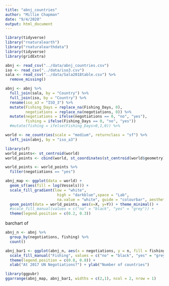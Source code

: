 ```yaml
---
title: "abnj_countries"
author: "Millie Chapman"
date: "9/4/2020"
output: html_document
---
```


```r
library(tidyverse)
library("rnaturalearth")
library("rnaturalearthdata")
library(tidyverse)
library(gridExtra)
```

```r
abnj <- read_csv("../data/abnj_countries.csv")
iso <- read_csv("../data/iso3.csv")
sala <- read_csv("../data/Sala2018table.csv") %>%
  remove_missing()
```

```r
abnj <- abnj %>%
  full_join(sala, by = "Country") %>%
  full_join(iso, by = "Country") %>%
  rename(iso_a3 = "ISO_3") %>%
  mutate(Fishing_Days = replace_na(Fishing_Days, 0),
         negotiations = replace_na(negotiations, 0)) %>%
  mutate(negotiations = ifelse(negotiations == 0, "no", "yes"),
         fishing = ifelse(Fishing_Days == 0, "no", "yes")) 
  #mutate(fishing = ifelse(Fishing_Days>0,1,0)) %>%
```

```r
world <- ne_countries(scale = "medium", returnclass = "sf") %>%
  left_join(abnj, by = "iso_a3")
```


```r
library(sf)
world_points<- st_centroid(world)
world_points <- cbind(world, st_coordinates(st_centroid(world$geometry)))
```
```r
world_points <- world_points %>%
  filter(negotiations == "yes")
```

```r
abnj_map <- ggplot(data = world) +
  geom_sf(aes(fill = log(Vessels))) +
  scale_fill_gradient(low = "white",
                       high = "darkblue",space = "Lab",
                       na.value = "white", guide = "colourbar", aesthetics = "fill") +
  geom_point(data = world_points, aes(x=X, y=Y)) + theme_minimal() +
  #scale_fill_manual(values = c("no" = "black", "yes" = "grey")) +
  theme(legend.position = c(0.2, 0.3))
```

barchart of 
```r
abnj_n <- abnj %>%
  group_by(negotiations, fishing) %>%
  count()
```

```r
abnj_bar1 <- ggplot(abnj_n, aes(x = negotiations, y = n, fill = fishing)) + geom_bar(stat = "identity", position = "dodge", width = 0.5) +theme_bw() +
  scale_fill_manual("Fishing", values = c("no" = "black", "yes" = "grey"))+ 
  theme(legend.position = c(0.8, 0.8)) +
  xlab("At 2017 UN Negotiations?") + ylab("Number of countries")
```

```r
library(ggpubr)
ggarrange(abnj_map, abnj_bar1, widths = c(2,1), ncol = 2, nrow = 1)
```

